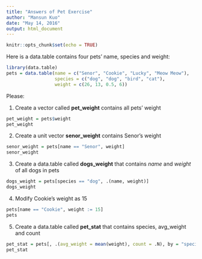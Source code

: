 ```yaml
---
title: "Answers of Pet Exercise"
author: "Mansun Kuo"
date: "May 14, 2016"
output: html_document
---
```


```r
knitr::opts_chunk$set(echo = TRUE)
```


Here is a data.table contains four pets' name, species and weight:  

```r
library(data.table)
pets = data.table(name = c("Senor", "Cookie", "Lucky", "Meow Meow"),
                  species = c("dog", "dog", "bird", "cat"),
                  weight = c(26, 13, 0.5, 6))
```

Please:

1. Create a vector called **pet_weight** contains all pets' weight

```r
pet_weight = pets$weight
pet_weight
```


2. Create a unit vector **senor_weight** contains Senor's weight

```r
senor_weight = pets[name == "Senor", weight]
senor_weight
```


3. Create a data.table called **dogs_weight** that contains *name* and *weight* of all dogs in pets

```r
dogs_weight = pets[species == "dog", .(name, weight)]
dogs_weight
```


4. Modify Cookie's weight as 15

```r
pets[name == "Cookie", weight := 15]
pets
```


5. Create a data.table called **pet\_stat** that contains species, avg\_weight and count

```r
pet_stat = pets[, .(avg_weight = mean(weight), count = .N), by = "species"]
pet_stat
```

